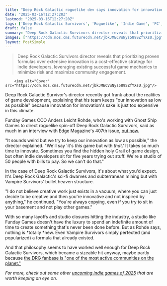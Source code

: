 ```yaml
---
title: "Deep Rock Galactic roguelike dev says innovation for innovation's sake is too expensive to survive: 'We're a studio of 50 people with bills to pay'"
date: "2025-03-16T12:27:20Z"
lastmod: "2025-03-16T12:27:20Z"
tags: ['Deep Rock Galactic Survivors', 'Roguelike', 'Indie Game', 'PC', 'Sci-fi']
draft: false
summary: "Deep Rock Galactic Survivors director reveals that prioritizing proven formulas over extensive innovation is a cost-effective strategy for indie developers, leveraging existing successful game mechanics to minimize risk and maximize community engagement."
images: ["https://cdn.mos.cms.futurecdn.net/jbkJMECVuNys589SZfYXsU.jpg"]
layout: PostSimple
---
```

> Deep Rock Galactic Survivors director reveals that prioritizing proven formulas over extensive innovation is a cost-effective strategy for indie developers, leveraging existing successful game mechanics to minimize risk and maximize community engagement.


        <img alt="Cover" src="https://cdn.mos.cms.futurecdn.net/jbkJMECVuNys589SZfYXsU.jpg"/>
        
Deep Rock Galactic Survivor's director recently got frank about the realities of game development, explaining that his team keeps "our innovation as low as possible" because innovation for innovation's sake is just too expensive in this climate.

Funday Games CCO Anders Leicht Rohde, who's working with Ghost Ship Games to direct roguelike spin-off Deep Rock Galactic Survivors, said as much in an interview with Edge Magazine's 407th issue, [out now](https://www.awin1.com/awclick.php?awinmid=2961&awinaffid=103504&clickref=grd-us-3772824146524149994&p=https%3A%2F%2Fwww.magazinesdirect.com%2Faz-magazines%2F6936449%2Fedge-magazine-subscription.thtml%3Futm_medium%3DAffiliate%26utm_source%3DAwin%26utm_campaign%3DTechRadar%26utm_content%3D103504%26sv1%3Daffiliate%26sv_campaign_id%3D103504%26awc%3D2961_1742127962_0da12aa06d52634233ed6ae42773ef6a).

"It sounds weird but we try to keep our innovation as low as possible," the director explained. "We'll say 'it's *this* game but with *that*.' It takes so much time to innovate. Sometimes you find the hidden holy Grail of game design, but often indie developers sit for five years trying out stuff. We're a studio of 50 people with bills to pay. So we can't do that."

In the case of Deep Rock Galactic Survivors, it's about what you'd expect. It's Deep Rock Galactic's sci-fi dwarves and subterranean mining but with Vampire Survivors' bullet heaven structure.

"I do not believe creative work just exists in a vacuum, where you can just decide to be creative and then you're innovative and not inspired by anything," he continued. "You're always copying, even if you try to sit in your basement and not play other games."

With so many layoffs and studio closures hitting the industry, a studio like Funday Games doesn't have the luxury to spend an indefinite amount of time to create something that's never been done before. But as Rohde says, nothing is *totally *new. Even Vampire Survivors simply perfected (and popularized) a formula that already existed.

And that philosophy seems to have worked well enough for Deep Rock Galactic Survivors, which became a sizeable hit anyway, maybe partly because [the DRG fanbase is "one of the most active communities on the planet."](https://www.gamesradar.com/games/roguelike/deep-rock-galactic-survivors-devs-were-scared-the-roguelike-spin-might-not-sell-but-thankfully-they-have-one-of-the-most-active-communities-on-the-planet/)

*For more, check out some other *[<em>upcoming indie games of 2025</em>](https://www.gamesradar.com/upcoming-indie-games/)* that are worth keeping an eye on.*
        